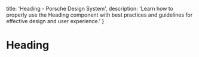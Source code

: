 
  title: 'Heading - Porsche Design System',
  description: 'Learn how to properly use the Heading component with best practices and guidelines for effective design and user experience.'
}

# Heading <ComponentStatus tagName="p-heading"></ComponentStatus>

<TableOfContents headings={[]} />
